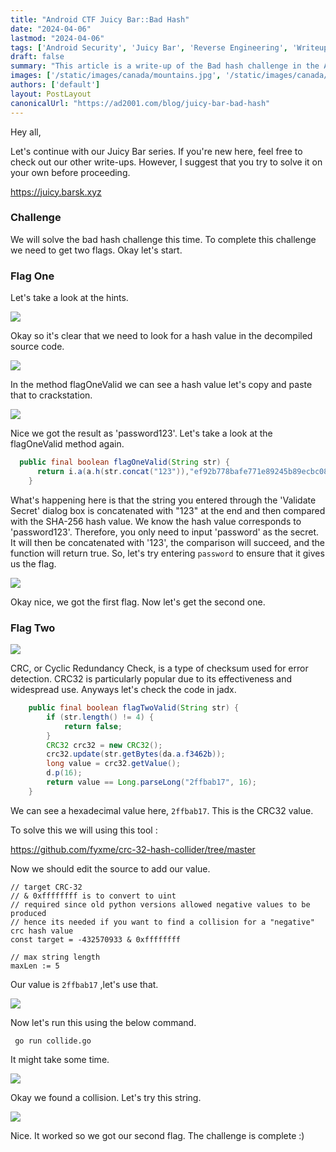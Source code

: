 ---
title: "Android CTF Juicy Bar::Bad Hash"
date: "2024-04-06"
lastmod: "2024-04-06"
tags: ['Android Security', 'Juicy Bar', 'Reverse Engineering', 'Writeup']
draft: false
summary: "This article is a write-up of the Bad hash challenge in the Android CTF Juicy Bar."
images: ['/static/images/canada/mountains.jpg', '/static/images/canada/toronto.jpg']
authors: ['default']
layout: PostLayout
canonicalUrl: "https://ad2001.com/blog/juicy-bar-bad-hash"
---

Hey all,

Let's continue with our Juicy Bar series. If you're new here, feel free  to check out our other write-ups. However, I suggest that you try to  solve it on your own before proceeding.

https://juicy.barsk.xyz

### Challenge

We will solve the bad hash challenge this time. To complete this challenge we need to get two flags. Okay let's start.

### Flag One

Let's take a look at the hints.

![](/static/images/posts/bad-hash/1.png)

Okay so it's clear that we need to look for a hash value in the decompiled source code.

![](/static/images/posts/bad-hash/2.png)

In the method flagOneValid we can see a hash value let's copy and paste that to crackstation.

![](/static/images/posts/bad-hash/3.png)

Nice we got the result as 'password123'. Let's take a look at the flagOneValid method again.

```java
  public final boolean flagOneValid(String str) {
      return i.a(a.h(str.concat("123")),"ef92b778bafe771e89245b89ecbc08a44a4e166c06659911881f383d4473e94f");
    }


```

What's happening here is that the string you entered through the 'Validate Secret' dialog box is concatenated with "123" at the end and then compared with the SHA-256 hash value. We know the hash value corresponds to 'password123'. Therefore, you only need to input 'password' as the secret. It will then be concatenated with '123', the comparison will succeed, and the function will return true. So, let's try entering `password` to ensure that it gives us the flag.

![](/static/images/posts/bad-hash/4.png)

Okay nice, we got the first flag. Now let's get the second one.

### Flag Two

![](/static/images/posts/bad-hash/5.png)

CRC, or Cyclic Redundancy Check, is a type of checksum used for error detection. CRC32 is particularly popular due to its effectiveness and widespread use. Anyways let's check the code in jadx.

```java
    public final boolean flagTwoValid(String str) {
        if (str.length() != 4) {
            return false;
        }
        CRC32 crc32 = new CRC32();
        crc32.update(str.getBytes(da.a.f3462b));
        long value = crc32.getValue();
        d.p(16);
        return value == Long.parseLong("2ffbab17", 16);
    }

```

We can see a hexadecimal value here, `2ffbab17`. This is the CRC32 value.

To solve this we will using this tool :

https://github.com/fyxme/crc-32-hash-collider/tree/master

Now we should edit the source to add our value.

```
// target CRC-32
// & 0xffffffff is to convert to uint
// required since old python versions allowed negative values to be produced
// hence its needed if you want to find a collision for a "negative" crc hash value
const target = -432570933 & 0xffffffff

// max string length
maxLen := 5
```

Our value is `2ffbab17` ,let's use that.

![](/static/images/posts/bad-hash/6.png)

Now let's run this using the below command.

```
 go run collide.go
```

It might take some time.

![](/static/images/posts/bad-hash/7.png)

Okay we found a collision. Let's try this string.

![](/static/images/posts/bad-hash/8.png)

Nice. It worked so we got our second flag. The challenge is complete :)
